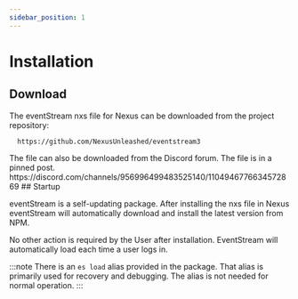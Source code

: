 ```yaml
---
sidebar_position: 1
---
```



# Installation

## Download

<Tabs>
  <TabItem value="github" label="GitHub" default>
      The eventStream nxs file for Nexus can be downloaded from the project
      repository:
      
      https://github.com/NexusUnleashed/eventstream3
  </TabItem>
  <TabItem value="discord" label="Discord">
    The file can also be downloaded from the Discord forum. The file is in a
    pinned post.
<i class="fa-brands fa-discord"></i>
    https://discord.com/channels/956996499483525140/1104946776634572869

  </TabItem>
</Tabs>
## Startup

eventStream is a self-updating package. After installing the nxs file in Nexus eventStream will automatically download and install the latest version from NPM.

No other action is required by the User after installation. EventStream will automatically load each time a user logs in.

:::note
There is an `es load` alias provided in the package. That alias is primarily used for recovery and debugging. The alias is not needed for normal operation.
:::
